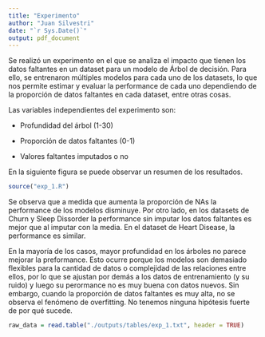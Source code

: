 ```yaml
---
title: "Experimento"
author: "Juan Silvestri"
date: "`r Sys.Date()`"
output: pdf_document
---
```


Se realizó un experimento en el que se analiza el impacto que tienen los datos faltantes en un dataset para un modelo de Árbol de decisión. Para ello, se entrenaron múltiples modelos para cada uno de los datasets, lo que nos permite estimar y evaluar la performance de cada uno dependiendo de la proporción de datos faltantes en cada dataset, entre otras cosas.

Las variables independientes del experimento son:

-   Profundidad del árbol (1-30)

-   Proporción de datos faltantes (0-1)

-   Valores faltantes imputados o no

En la siguiente figura se puede observar un resumen de los resultados.

```r
source("exp_1.R")
```

Se observa que a medida que aumenta la proporción de NAs la performance de los modelos disminuye. Por otro lado, en los datasets de Churn y Sleep Dissorder la performance sin imputar los datos faltantes es mejor que al imputar con la media. En el dataset de Heart Disease, la performance es similar.

En la mayoría de los casos, mayor profundidad en los árboles no parece mejorar la preformance. Esto ocurre porque los modelos son demasiado flexibles para la cantidad de datos o complejidad de las relaciones entre ellos, por lo que se ajustan por demás a los datos de entrenamiento (y su ruido) y luego su perormance no es muy buena con datos nuevos. Sin embargo, cuando la proporción de datos faltantes es muy alta, no se observa el fenómeno de overfitting. No tenemos ninguna hipótesis fuerte de por qué sucede.

```r
raw_data = read.table("./outputs/tables/exp_1.txt", header = TRUE)
```
